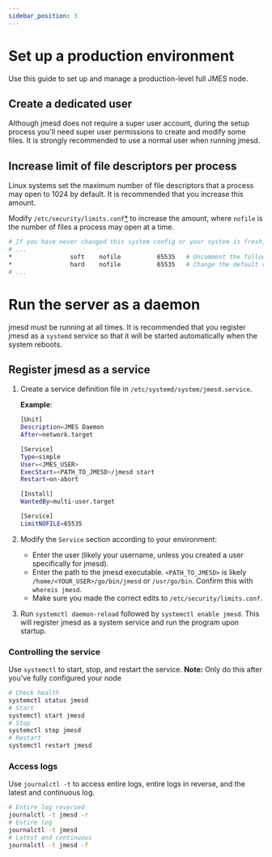 ```yaml
---
sidebar_position: 3
---
```


# Set up a production environment

Use this guide to set up and manage a production-level full JMES node.

## Create a dedicated user

Although jmesd does not require a super user account, during the setup process you'll need super user permissions to create and modify some files. It is strongly recommended to use a normal user when running jmesd.

## Increase limit of file descriptors per process

Linux systems set the maximum number of file descriptors that a process may open to 1024 by default. It is recommended that you increase this amount.

Modify `/etc/security/limits.conf`[\*](https://linux.die.net/man/5/limits.conf) to increase the amount, where `nofile` is the number of files a process may open at a time.

```bash
# If you have never changed this system config or your system is fresh, most of this file will be commented
# ...
*                soft    nofile          65535   # Uncomment the following two lines at the bottom
*                hard    nofile          65535   # Change the default values to ~65535
# ...
```

# Run the server as a daemon

jmesd must be running at all times. It is recommended that you register jmesd as a `systemd` service so that it will be started automatically when the system reboots.

## Register jmesd as a service

1. Create a service definition file in `/etc/systemd/system/jmesd.service`.

   **Example**:

   ```bash
   [Unit]
   Description=JMES Daemon
   After=network.target

   [Service]
   Type=simple
   User=<JMES_USER>
   ExecStart=<PATH_TO_JMESD>/jmesd start
   Restart=on-abort

   [Install]
   WantedBy=multi-user.target

   [Service]
   LimitNOFILE=65535
   ```

2. Modify the `Service` section according to your environment:

   - Enter the user (likely your username, unless you created a user specifically for jmesd).
   - Enter the path to the jmesd executable. `<PATH_TO_JMESD>` is likely `/home/<YOUR_USER>/go/bin/jmesd` or `/usr/go/bin`. Confirm this with `whereis jmesd`.
   - Make sure you made the correct edits to `/etc/security/limits.conf`.

3. Run `systemctl daemon-reload` followed by `systemctl enable jmesd`. This will register jmesd as a system service and run the program upon startup.

### Controlling the service

Use `systemctl` to start, stop, and restart the service. **Note:** Only do this after you've fully configured your node 

```bash
# Check health
systemctl status jmesd
# Start
systemctl start jmesd
# Stop
systemctl stop jmesd
# Restart
systemctl restart jmesd
```

### Access logs

Use `journalctl -t` to access entire logs, entire logs in reverse, and the latest and continuous log.

```bash
# Entire log reversed
journalctl -t jmesd -r
# Entire log
journalctl -t jmesd
# Latest and continuous
journalctl -t jmesd -f
```
